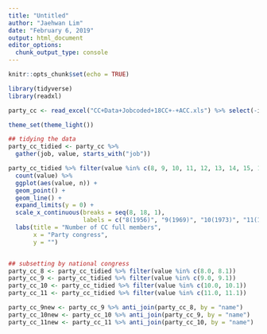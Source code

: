 ```yaml
---
title: "Untitled"
author: "Jaehwan Lim"
date: "February 6, 2019"
output: html_document
editor_options: 
  chunk_output_type: console
---
```


```r
knitr::opts_chunk$set(echo = TRUE)
```

```r
library(tidyverse)
library(readxl)

party_cc <- read_excel("CC+Data+Jobcoded+18CC+-+ACC.xls") %>% select(-id) %>% rename(purgede = pursede, march = lmarch)

theme_set(theme_light())
```

```r
## tidying the data 
party_cc_tidied <- party_cc %>% 
  gather(job, value, starts_with("job")) 

party_cc_tidied %>% filter(value %in% c(8, 9, 10, 11, 12, 13, 14, 15, 16, 17, 18)) %>% 
  count(value) %>% 
  ggplot(aes(value, n)) +
  geom_point() +
  geom_line() + 
  expand_limits(y = 0) +
  scale_x_continuous(breaks = seq(8, 18, 1), 
                     labels = c("8(1956)", "9(1969)", "10(1973)", "11(1977)", "12(1982)", "13(1987)", "14(1992)", "15(1997)", "16(2002)", "17(2007)", "18(2012)")) + 
  labs(title = "Number of CC full members", 
       x = "Party congress", 
       y = "")


## subsetting by national congress
party_cc_8 <- party_cc_tidied %>% filter(value %in% c(8.0, 8.1)) 
party_cc_9 <- party_cc_tidied %>% filter(value %in% c(9.0, 9.1))
party_cc_10 <- party_cc_tidied %>% filter(value %in% c(10.0, 10.1))
party_cc_11 <- party_cc_tidied %>% filter(value %in% c(11.0, 11.1))

party_cc_9new <- party_cc_9 %>% anti_join(party_cc_8, by = "name")
party_cc_10new <- party_cc_10 %>% anti_join(party_cc_9, by = "name")
party_cc_11new <- party_cc_11 %>% anti_join(party_cc_10, by = "name")
  
```

